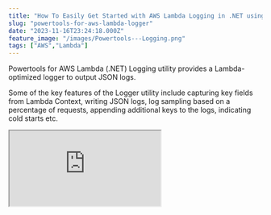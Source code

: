 ```yaml
---
title: "How To Easily Get Started with AWS Lambda Logging in .NET using Powertools"
slug: "powertools-for-aws-lambda-logger"
date: "2023-11-16T23:24:18.000Z"
feature_image: "/images/Powertools---Logging.png"
tags: ["AWS","Lambda"]
---
```


Powertools for AWS Lambda (.NET) Logging utility provides a Lambda-optimized logger to output JSON logs.

Some of the key features of the Logger utility include capturing key fields from Lambda Context, writing JSON logs, log sampling based on a percentage of requests, appending additional keys to the logs, indicating cold starts etc.

<iframe src="https://www.youtube.com/embed/uQxAIYkdNFM?feature=oembed" />

In this blog post, let's learn how to get started with the Powertools for Lambda Logging utility when building Lambda Functions in .NET.

_This article is sponsored by AWS and is part of my_ [_AWS Series_](/blog/tag/aws/)_._

Setting Up AWS Powertools Lambda Logging Utility
------------------------------------------------

[Powertools for AWS Lambda (.NET)](https://docs.powertools.aws.dev/lambda/dotnet/) is a suite of utilities for AWS Lambda functions to ease adopting best practices such as tracing, structured logging, custom metrics, and more.

To get started using the Powertools logging utility, you can install it as a NuGet package - `AWS.Lambda.Powertools.Logging`.

### Configuring Lambda Logging Properties

The Logging utility allows setting up a Friendly Service Name across all the logs written under one Lambda Function Handler.

This makes it easy to filter out logs based on your Lambda Handler if you have multiple functions running in the same account and logging into CloudWatch.

This is set either using an Environment Variable (`POWERTOOLS_SERVICE_NAME`) or using an `Logging` attribute on the Lambda Function Handler, as shown below.

```csharp
[Logging(LogEvent = true, Service = "GetWeather")]
public async Task<List<WeatherForecast>> GetWeather(
```
        APIGatewayHttpApiV2ProxyRequest request, ILambdaContext context)
    {
     ...
    }

Some other properties on the `Logging` attribute that affects all the logs written under the specified Function handler are as below.

*   **LogEvent** → Log incoming event (the first parameter input to the Function Handler is logged)
*   **CorrelationIdPath** → [JSON Pointer Expression](https://datatracker.ietf.org/doc/html/draft-ietf-appsawg-json-pointer-03) to property to use for correlating requests. This is particularly useful if you want to chain logs across multiple Function handlers/services for a single business use case. You can pass along a CorrelationId and use it to log across all services and use it to chain together the logs.
*   **LogLevel** → Minimum Log Level
*   **LoggerOutputCase** → SnakeCase (by default), CamelCase, PascalCase
*   **SamplingRate** → Dynamically set a percentage of requests to log at `DEBUG` level

You can also set some of these properties via environment variables [as listed here](https://docs.powertools.aws.dev/lambda/dotnet/core/logging/#full-list-of-environment-variables).

Logging Using AWS Powetools Logger
----------------------------------

To write a log statement you need an instance of `Microsoft.Extensions.Logging.ILogger`.

You can either use the various static methods on the `AWS.Lambda.Powertools.Logging.Logger` class or use the `Create` function on the same `Logger` class to create a new instance.

### Writing a Simple Log Statement

The below code shows examples of using both ways to log information statements.

    public Function() => _logger = Logger.Create<Function>();
    
```csharp
[Logging(LogEvent = true, Service = "GetWeather", CorrelationIdPath = "/Headers/correlation-id")]
public async Task<List<WeatherForecast>> GetWeather(
```
        APIGatewayHttpApiV2ProxyRequest request, ILambdaC
    {
        Logger.LogInformation("Getting Weather data");
        ...
        _logger.LogInformation("Retrieved weather data and processing");
        ...
    }

Here's the sample log output from CloudWatch for the first log statement. This output uses the default log formatter. You can [write a custom Log Formatter](https://docs.powertools.aws.dev/lambda/dotnet/core/logging/#custom-log-formatter-bring-your-own-formatter) to change this default output format.

    {
        "cold_start": true,
        "xray_trace_id": "1-6553ccea-1bff54847c5e05d125ff4485",
        "correlation_id": "d09b4754-7f00-41cd-90ad-dd7e691d38b2",
        "city_name": "London",
        "function_name": "weathertest-LambdaEmptyFunction1FunctionGetWeather-zQceOL6olYxd",
        "function_version": "$LATEST",
        "function_memory_size": 256,
        "function_arn": "arn:aws:lambda:ap-southeast-2:189107071895:function:weathertest-LambdaEmptyFunction1FunctionGetWeather-zQceOL6olYxd",
        "function_request_id": "500290d6-dd74-40bd-b1fb-1307b16a919a",
        "timestamp": "2023-11-14T19:39:23.9003503Z",
        "level": "Information",
        "service": "GetWeather",
        "name": "LambdaEmptyFunction1.Function",
        "message": "Getting Weather data"
    }

### Writing Parameterized log statements

All `LogXXX` statements support passing in parameterized log message templates.

    _logger.LogInformation(
        "Getting Weather Data for city {City}", new[] { cityName });

The above code specifies the `City` as a parametrized input and passes the `cityName` to replace it as an object array.

If you have more parameters in the log message template, you can pass in more parameters in the object array (in the same order).

However, note that when passing parameterized log message templates, these parameters are not listed as additional variables in the log output. At the time of writing, it only gets string replaced in the actual template and written to the output as shown below.

    {
        "cold_start": true,
        "xray_trace_id": "1-6553ccea-1bff54847c5e05d125ff4485",
        "correlation_id": "d09b4754-7f00-41cd-90ad-dd7e691d38b2",
        "function_name": "weathertest-LambdaEmptyFunction1FunctionGetWeather-zQceOL6olYxd",
        "function_version": "$LATEST",
        "function_memory_size": 256,
        "function_arn": "arn:aws:lambda:ap-southeast-2:189107071895:function:weathertest-LambdaEmptyFunction1FunctionGetWeather-zQceOL6olYxd",
        "function_request_id": "500290d6-dd74-40bd-b1fb-1307b16a919a",
        "timestamp": "2023-11-14T19:39:23.9006757Z",
        "level": "Information",
        "service": "GetWeather",
        "name": "LambdaEmptyFunction1.Function",
        "message": "Getting Weather Data for city London"
    }

### Logging Additional Keys in Log Output

To log additional keys to the JSON log output you can either pass in an extra parameter to the `LogXXX` statement, which gets logged for that specific statement or use the `AppendKey(s)` function to append key/values to all subsequent log statements.

#### Passing Additional Properties For Each Log Statement

The below log statements pass in an `extraKeys` which is a Dictionary of key-value pairs, that will show up as additional properties on the log output.

    var extraKeys = new Dictionary<string, string>() {
        { "Count", results.Count.ToString() }, { "cityName", cityName } };
    Logger.LogInformation(
        extraKeys,
        "Retrieved data for city {cityName} with count {Count}",
        new[] { cityName, results.Count.ToString() });

The log output for the above statement includes the properties Count and cityName passed in as extra key-values to be logged.

    {
        "cold_start": true,
        "xray_trace_id": "1-6553ccea-1bff54847c5e05d125ff4485",
        "correlation_id": "d09b4754-7f00-41cd-90ad-dd7e691d38b2",
        "city_name": "London",
        "function_name": "weathertest-LambdaEmptyFunction1FunctionGetWeather-zQceOL6olYxd",
        "function_version": "$LATEST",
        "function_memory_size": 256,
        "function_arn": "arn:aws:lambda:ap-southeast-2:189107071895:function:weathertest-LambdaEmptyFunction1FunctionGetWeather-zQceOL6olYxd",
        "function_request_id": "500290d6-dd74-40bd-b1fb-1307b16a919a",
        "count": 3,
        "timestamp": "2023-11-14T19:39:25.8604302Z",
        "level": "Information",
        "service": "GetWeather",
        "name": "AWS.Lambda.Powertools.Logging.Logger",
        "message": "Retrieved data for city London with count 3"
    }

The ExtraKeys applies only to the current log statement and subsequent log entires will not have these additional keys if they are not passed to those explicitly.

#### Append Key(s) to all Log Statements

In certain cases we want a set of keys to be available for all log statements happening within a function or class. For example if the request is to get weather data for a specific City (name or id), we might want to know the City Name in all log statements.

In these cases, we can use the `AppendKey` functionality.

    _logger.AppendKey(nameof(cityName), cityName);

The above statement causes all log statements appearing after this statement to have the property `city_name` in that as a JSON attribute value.

#### Clearing Logger State

Depending on where the `ILogger` instance is created it might hold on to some of the additional state-level information getting added to it.

For example in the above scenario, since we `AppendKey` to the logger instance created in the function constructor, it will be available in the subsequent calls to the Lambda Function instance as well.

For values that are always appended, it will overwrite the value with the latest value and won't show up as any problems.

However, if you have keys that are conditionally appended to the logger state, we need to explicitly clear them, so that it does not linger on during the next lambda invocation.

In these cases, we can use the `ClearState` property set to true on the `Logging` attribute.

    [Logging(LogEvent = true, Service = "GetWeather", CorrelationIdPath = "/Headers/correlation-id", ClearState = true)]

The `ClearState` attribute ensures to delete and reset the logger instance state for subsequent calls. This is required because of the way the Lambda Execution context works.

To learn more about Lambda Execution Context reuse, I highly recommend checking out my blog post on Why You Should Care About Lambda Lifecycle As A .NET Developer.

[

Why You Should Care About Lambda Lifecycle As A .NET Developer?

The Lambda Lifecycle affects the way we write out Function code. Learn some of the dos and don’ts when building Lambda Functions in .NET because of how Lambda initializes the Function classes.

![](/images/logo-512x512.png)Rahul NathRahul Pulikkot Nath

![](/images/Lambda-Lifecycle-2.png)

](/posts/lambda-lifecycle-and-net/)

Things to be aware of
---------------------

At the time of writing this blog post, I noticed a couple of things that I think you need to be aware of

*   Any exceptions within the Logger class are currently bubbled up and cause the application to crash. I have raised an issue for this and you can [follow it up here.](https://github.com/aws-powertools/powertools-lambda-dotnet/issues/514#issuecomment-1811082716)
*   As called out earlier parameterized log message templates do not log out the parameters to the output. This however is the default behaviour in other popular logging frameworks. You can follow up on this [issue here](https://github.com/aws-powertools/powertools-lambda-dotnet/issues/496#issuecomment-1805945931).
